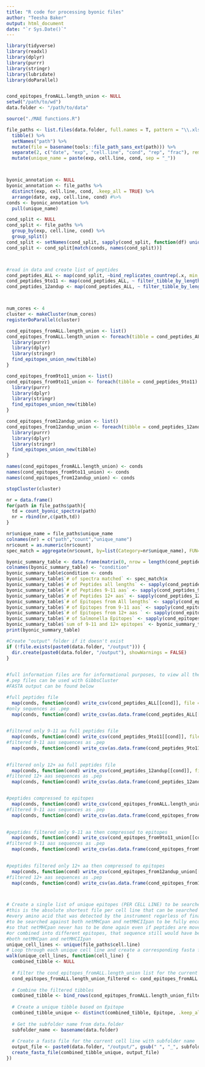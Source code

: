 ---
title: "R code for processing byonic files"
author: "Teesha Baker"
output: html_document
date: "`r Sys.Date()`"
---

<!-- This script is for processing the [INPUT FILE] excel output files from Byonic and performs the pre-processing to identify the number of peptides/epitopes identified per condition. There are multiple outputs including [OUTPUT FILE] FASTA, pep, and .csv lists for both peptides and epitopes.  -->

<!-- The code can be run code chunk by code chunk or can be knitted as an rmarkdown file -->

<!-- The first code chunk loads the required libraries, functions from MAE functions.R file and sets the working directory and the data folder -->

<!-- Please change the working directory and the data.folder as per your directory structure -->

```{r load libraries, echo=FALSE, message=FALSE, warning=FALSE}
library(tidyverse)
library(readxl)
library(dplyr)
library(purrr)
library(stringr)
library(lubridate)
library(doParallel)


cond_epitopes_fromALL.length_union <- NULL 
setwd("/path/to/wd")
data.folder <- "/path/to/data"

source("./MAE functions.R")
```

```{r process files, echo=FALSE, message=FALSE, warning=FALSE}
file_paths <- list.files(data.folder, full.names = T, pattern = "\\.xlsx") %>%
  tibble() %>%
  setNames("path") %>%
  mutate(file = basename(tools::file_path_sans_ext(path))) %>%
  separate(2, c("date", "exp", "cell.line", "cond", "rep", "frac"), remove = FALSE, sep = "_") %>%
  mutate(unique_name = paste(exp, cell.line, cond, sep = "_"))



byonic_annotation <- NULL
byonic_annotation <- file_paths %>%
  distinct(exp, cell.line, cond, .keep_all = TRUE) %>%
  arrange(date, exp, cell.line, cond) #%>%
conds <- byonic_annotation %>%
  pull(unique_name)

cond_split <- NULL
cond_split <- file_paths %>%
  group_by(exp, cell.line, cond) %>%
  group_split()
cond_split <- setNames(cond_split, sapply(cond_split, function(df) unique(df$unique_name)))
cond_split <- cond_split[match(conds, names(cond_split))]



#read in data and create list of peptides 
cond_peptides_ALL <- map(cond_split, ~bind_replicates_countrep(.x, min_percentage = 2/3,paste0(tools::file_path_sans_ext(.x$path[1]),".csv")))
cond_peptides_9to11 <- map(cond_peptides_ALL, ~ filter_tibble_by_length(.x, "<", 12))
cond_peptides_12andup <- map(cond_peptides_ALL, ~ filter_tibble_by_length(.x, ">", 11))



num_cores <- 4  
cluster <- makeCluster(num_cores)
registerDoParallel(cluster)

cond_epitopes_fromALL.length_union <- list()
cond_epitopes_fromALL.length_union <- foreach(tibble = cond_peptides_ALL) %dopar% {
  library(purrr)
  library(dplyr)
  library(stringr)
  find_epitopes_union_new(tibble)
}

cond_epitopes_from9to11_union <- list()
cond_epitopes_from9to11_union <- foreach(tibble = cond_peptides_9to11) %dopar% {
  library(purrr)
  library(dplyr)
  library(stringr)
  find_epitopes_union_new(tibble)
}

cond_epitopes_from12andup_union <- list() 
cond_epitopes_from12andup_union <- foreach(tibble = cond_peptides_12andup) %dopar% {
  library(purrr)
  library(dplyr)
  library(stringr)
  find_epitopes_union_new(tibble)
}

names(cond_epitopes_fromALL.length_union) <- conds
names(cond_epitopes_from9to11_union) <- conds
names(cond_epitopes_from12andup_union) <- conds

stopCluster(cluster)
```

```{r  summary table, echo=FALSE, message=FALSE, warning=FALSE}
nr = data.frame()
for(path in file_paths$path){
  td = count_byonic_spectra(path)
  nr = rbind(nr,c(path,td))
}

nr$unique_name = file_paths$unique_name
colnames(nr) = c("path","count","unique_name")
nr$count = as.numeric(nr$count)
spec_match = aggregate(nr$count, by=list(Category=nr$unique_name), FUN=sum)

byonic_summary_table <- data.frame(matrix(0, nrow = length(cond_peptides_ALL), ncol = 1))
colnames(byonic_summary_table) <- "condition"
byonic_summary_table$condition <- conds
byonic_summary_table$`# of spectra matched` <- spec_match$x
byonic_summary_table$`# of Peptides all lengths` <- sapply(cond_peptides_ALL, nrow)
byonic_summary_table$`# of Peptides 9-11 aas` <- sapply(cond_peptides_9to11, nrow)
byonic_summary_table$`# of Peptides 12+ aas` <- sapply(cond_peptides_12andup, nrow)
byonic_summary_table$`# of Epitopes from All lengths` <- sapply(cond_epitopes_fromALL.length_union, nrow)
byonic_summary_table$`# of Epitopes from 9-11 aas` <- sapply(cond_epitopes_from9to11_union, nrow)
byonic_summary_table$`# of Epitopes from 12+ aas ` <- sapply(cond_epitopes_from12andup_union, nrow)
byonic_summary_table$`# of Salmonella Epitopes` <- sapply(cond_epitopes_fromALL.length_union, function(tibble) sum(grepl("SALTS", tibble$Accession)))
byonic_summary_table$`sum of 9-11 and 12+ epitopes` <- byonic_summary_table$`# of Epitopes from 9-11 aas` + byonic_summary_table$`# of Epitopes from 12+ aas`
print(byonic_summary_table)
```

```{r write, message=FALSE, warning=FALSE, include=FALSE}
#Create "output" folder if it doesn't exist
if (!file.exists(paste0(data.folder, "/output"))) {
  dir.create(paste0(data.folder, "/output"), showWarnings = FALSE)
}

  
#full information files are for informational purposes, to view all the metadata 
#.pep files can be used with GibbsCluster 
#FASTA output can be found below 

#full peptides file 
  map(conds, function(cond) write_csv(cond_peptides_ALL[[cond]], file = paste0(data.folder, "/output/", cond, "_peptides_ALL-lengths_byonic", ".csv")))
#only sequences as .pep  
  map(conds, function(cond) write_csv(as.data.frame(cond_peptides_ALL[[cond]]$Peptide.Sequence), file = paste0(data.folder, "/output/", cond, "_peptides_ALL-lengths_byonic", ".pep"  ), col_names = F))

  
#filtered only 9-11 aa full peptides file 
  map(conds, function(cond) write_csv(cond_peptides_9to11[[cond]], file = paste0(data.folder, "/output/", cond, "_peptides_9to11_byonic", ".csv")))
#filtered 9-11 aas sequences as .pep  
  map(conds, function(cond) write_csv(as.data.frame(cond_peptides_9to11[[cond]]$Peptide.Sequence), file = paste0(data.folder, "/output/", cond, "_peptides_9to11_byonic", ".pep"  ), col_names = F))

  
#filtered only 12+ aa full peptides file 
  map(conds, function(cond) write_csv(cond_peptides_12andup[[cond]], file = paste0(data.folder, "/output/", cond, "_peptides_12andup_byonic", ".csv")))
#filtered 12+ aas sequences as .pep  
  map(conds, function(cond) write_csv(as.data.frame(cond_peptides_12andup[[cond]]$Peptide.Sequence), file = paste0(data.folder, "/output/", cond, "_peptides_12andup_byonic", ".pep"  ), col_names = F))


#peptides compressed to epitopes  
  map(conds, function(cond) write_csv(cond_epitopes_fromALL.length_union[[cond]], file = paste0(data.folder, "/output/", cond, "_epitopes_fromALL-lengths_union_byonic", ".csv")))
#filtered 9-11 aas sequences as .pep  
  map(conds, function(cond) write_csv(as.data.frame(cond_epitopes_fromALL.length_union[[cond]]$Epitope), file = paste0(data.folder, "/output/", cond, "_epitopes_fromALL-lengths_union_byonic", ".pep"  ), col_names = F))
  

#peptides filtered only 9-11 aa then compressed to epitopes  
  map(conds, function(cond) write_csv(cond_epitopes_from9to11_union[[cond]], file = paste0(data.folder, "/output/", cond, "_epitopes_from9to11_union_byonic", ".csv")))
#filtered 9-11 aas sequences as .pep  
  map(conds, function(cond) write_csv(as.data.frame(cond_epitopes_from9to11_union[[cond]]$Epitope), file = paste0(data.folder, "/output/", cond, "_epitopes_from9to11_union_byonic", ".pep"  ), col_names = F))
 

#peptides filtered only 12+ aa then compressed to epitopes  
  map(conds, function(cond) write_csv(cond_epitopes_from12andup_union[[cond]], file = paste0(data.folder, "/output/", cond, "_epitopes_from12andup_union_byonic", ".csv")))
#filtered 12+ aas sequences as .pep  
  map(conds, function(cond) write_csv(as.data.frame(cond_epitopes_from12andup_union[[cond]]$Epitope), file = paste0(data.folder, "/output/", cond, "_epitopes_from12andup_union_byonic", ".pep"  ), col_names = F))



# Create a single list of unique epitopes (PER CELL LINE) to be searched with netMHCpan 
#this is the absolute shortest file per cell line that can be searched while still including 
#every amino acid that was detected by the instrument regarless of final peptide length
#to be searched against both netMHCpan and netMHCIIpan to be fully encompasing in the search
#so that netMHCpan never has to be done again even if peptides are moved between Classes 
#or combined into different epitopes, that sequence still would have been searched against 
#both netMHCpan and netMHCIIpan 
unique_cell_lines <- unique(file_paths$cell.line)
# Loop through each unique cell line and create a corresponding fasta file
walk(unique_cell_lines, function(cell_line) {
  combined_tibble <- NULL
  
  # Filter the cond_epitopes_fromALL.length_union list for the current cell line name match
  cond_epitopes_fromALL.length_union_filtered <- cond_epitopes_fromALL.length_union[grep(cell_line, names(cond_epitopes_fromALL.length_union), fixed = TRUE)]
  
  # Combine the filtered tibbles
  combined_tibble <- bind_rows(cond_epitopes_fromALL.length_union_filtered)
  
  # Create a unique tibble based on Epitope
  combined_tibble_unique <- distinct(combined_tibble, Epitope, .keep_all = TRUE)
  
  # Get the subfolder name from data.folder
  subfolder_name <- basename(data.folder)
  
  # Create a fasta file for the current cell line with subfolder name
  output_file <- paste0(data.folder, "/output/", gsub(" ", "_", subfolder_name), "_combined_epitopes_", cell_line, "_byonic.fasta")
  create_fasta_file(combined_tibble_unique, output_file)
})
```
